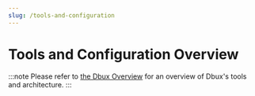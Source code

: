 ```yaml
---
slug: /tools-and-configuration
---
```


# Tools and Configuration Overview


:::note
Please refer to [the Dbux Overview](../runtime-analysis/00-dbux-overview.mdx) for an overview of Dbux's tools and architecture.
:::

